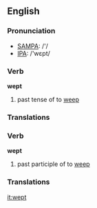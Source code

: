 ==English==

=== Pronunciation ===
*[[w:SAMPA|SAMPA]]: /'/
*[[w:IPA|IPA]]: /'wεpt/

=== Verb ===

'''wept'''

# past tense of to [[weep]]

=== Translations ===

=== Verb ===

'''wept'''

# past participle of to [[weep]]

=== Translations ===

[[it:wept]]